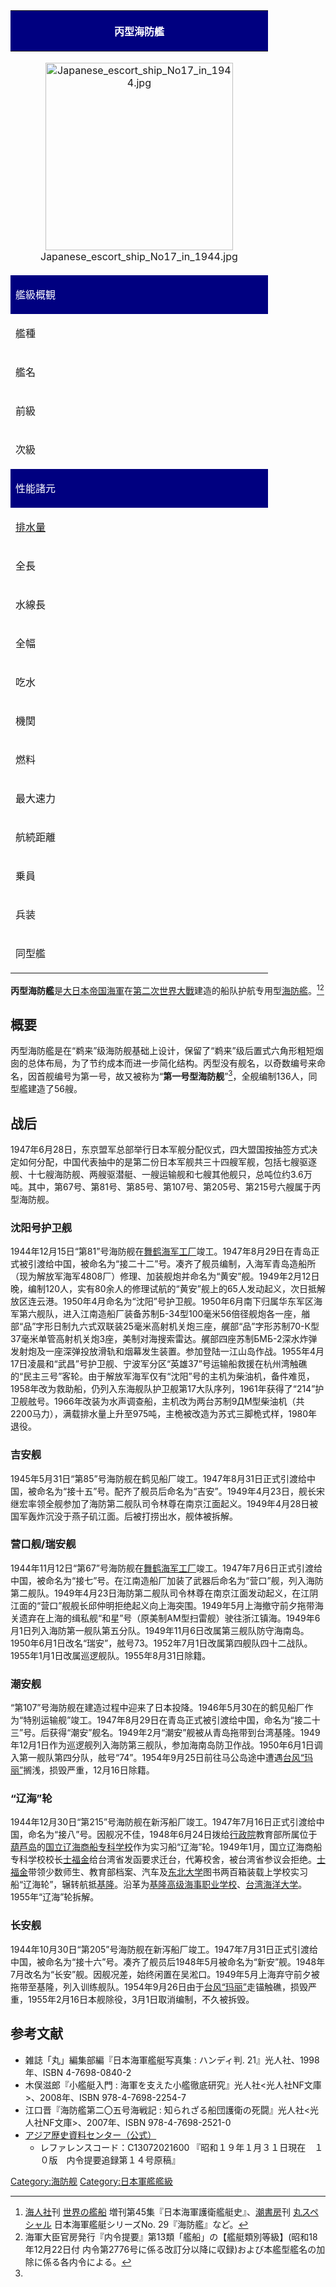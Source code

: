 <div class="thumb tright">
{| class="wikitable" style="margin: 0em; width: 300px; background:#ffffff"
|-
! colspan="2" style="color: white; height: 30px; background: navy;"| 丙型海防艦
|-
| colspan="2" align=center|[[Image:Japanese_escort_ship_No17_in_1944.jpg|300px]]
|-
! colspan="2" style="color: white; height: 30px; background: navy;"| 艦級概観
|-
|艦種||[[海防艦|海防艦]]
|-
|艦名||
|-
|前級||[[鵜来型海防艦|鵜来型海防艦]]
|-
|次級||[[丁型海防艦|丁型海防艦]]
|-
! colspan="2" style="color: white; height: 30px; background: navy;"| 性能諸元
|-
|[[排水量|排水量]]||基準：745t
|-
|全長||67.5m
|-
|水線長||
|-
|全幅||8.4m
|-
|吃水||2.90m
|-
|機関||两台舰本式23号乙型8缸柴油机2軸双桨<br />1,900馬力
|-
|燃料||[[重油|重油]]106 
|-
|最大速力||16.5节
|-
|航続距離||6500海里/14节
|-
|乗員||
|-
|兵装||2座单装[[四五口径十年式十二糎高角砲|十年式120毫米45倍径高炮]]<br />两座三联装[[九六式二十五粍高角機銃|九六式25毫米高射机关炮]]<br />一座[[九七式曲射歩兵砲|80毫米反潜迫击炮]]<ref>『日本海軍艦艇写真集 21』p.31</ref><br />三式爆雷投射機12基<br />爆雷投下軌条1基<br />[[爆雷|爆雷]]120個
|-
|同型艦||56隻
|}
</div>

'''丙型海防艦'''是[[大日本帝国海軍|大日本帝国海軍]]在[[第二次世界大戰|第二次世界大戰]]建造的船队护航专用型[[海防艦|海防艦]]。<ref>[[海人社|海人社]]刊 [[世界の艦船|世界の艦船]] 増刊第45集『日本海軍護衛艦艇史』、[[潮書房光人社|潮書房]]刊 [[丸_(雑誌)|丸スペシャル]] 日本海軍艦艇シリーズNo. 29『海防艦』など。</ref><ref name="#1">海軍大臣官房発行『内令提要』第13類「艦船」の【艦艇類別等級】(昭和18年12月22日付 内令第2776号に係る改訂分以降に収録)および本艦型艦名の加除に係る各内令による。</ref>

== 概要 ==
丙型海防艦是在“鹈来”级海防舰基础上设计，保留了“鹈来”级后置式六角形粗短烟囱的总体布局，为了节约成本而进一步简化结构。丙型没有舰名，以奇数编号来命名，因首舰编号为第一号，故又被称为“'''第一号型海防舰'''”<ref name="#1"/>，全舰编制136人，同型艦建造了56艘。
  
==战后==
1947年6月28日，东京盟军总部举行日本军舰分配仪式，四大盟国按抽签方式决定如何分配，中国代表抽中的是第二份日本军舰共三十四艘军舰，包括七艘驱逐舰、十七艘海防舰、两艘驱潜艇、一艘运输舰和七艘其他舰只，总吨位约3.6万吨。其中，第67号、第81号、第85号、第107号、第205号、第215号六艘属于丙型海防舰。
===沈阳号护卫舰===
1944年12月15日“第81”号海防舰在[[舞鹤海军工厂|舞鹤海军工厂]]竣工。1947年8月29日在青岛正式被引渡给中国，被命名为“接二十二”号。凑齐了舰员编制，入海军青岛造船所（现为解放军海军4808厂）修理、加装舰炮并命名为“黄安”舰。1949年2月12日晚，编制120人，实有80余人的修理试航的“黄安”舰上的65人发动起义，次日抵解放区连云港。1950年4月命名为“沈阳”号护卫舰。1950年6月南下归属华东军区海军第六舰队，进入江南造船厂装备苏制Б-34型100毫米56倍径舰炮各一座，艏部“品”字形日制九六式双联装25毫米高射机关炮三座，艉部“品”字形苏制70-К型37毫米单管高射机关炮3座，美制对海搜索雷达。艉部四座苏制БМБ-2深水炸弹发射炮及一座深弹投放滑轨和烟幕发生装置。参加登陆一江山岛作战。1955年4月17日凌晨和“武昌”号护卫舰、宁波军分区“英雄37”号运输船救援在杭州湾触礁的“民主三号”客轮。由于解放军海军仅有“沈阳”号的主机为柴油机，备件难觅，1958年改为救助船，仍列入东海舰队护卫舰第17大队序列，1961年获得了“214”护卫舰舷号。1966年改装为水声调查船，主机改为两台苏制9ДМ型柴油机（共2200马力），满载排水量上升至975吨，主桅被改造为苏式三脚桅式样，1980年退役。
===吉安舰=== 
1945年5月31日“第85”号海防舰在{{tsl|ja|日本鋼管}}鹤见船厂竣工。1947年8月31日正式引渡给中国，被命名为“接十五”号。配齐了舰员后命名为“吉安”。1949年4月23日，舰长宋继宏率领全舰参加了海防第二舰队司令林尊在南京江面起义。1949年4月28日被国军轰炸沉没于燕子矶江面。后被打捞出水，舰体被拆解。

===营口舰/瑞安舰===
1944年11月12日“第67”号海防舰在[[舞鹤海军工厂|舞鹤海军工厂]]竣工。1947年7月6日正式引渡给中国，被命名为“接七”号。在江南造船厂加装了武器后命名为“营口”舰，列入海防第二舰队。1949年4月23日海防第二舰队司令林尊在南京江面发动起义，在江阴江面的“营口”舰舰长邱仲明拒绝起义向上海突围。1949年5月上海撤守前夕拖带海关遗弃在上海的缉私舰“和星”号（原美制AM型扫雷舰）驶往浙江镇海。1949年6月1日列入海防第一舰队第五分队。1949年11月6日改属第三舰队防守海南岛。1950年6月1日改名“瑞安”，舷号73。1952年7月1日改属第四舰队四十二战队。1955年1月1日改属巡逻舰队。1955年8月31日除籍。
===潮安舰===
“第107”号海防舰在建造过程中迎来了日本投降。1946年5月30在{{tsl|ja|日本鋼管}}的鹤见船厂作为“特别运输舰”竣工。1947年8月29日在青岛正式被引渡给中国，命名为“接二十三”号。后获得“潮安”舰名。1949年2月“潮安”舰被从青岛拖带到台湾基隆。1949年12月1日作为巡逻舰列入海防第三舰队，参加海南岛防卫作战。1950年6月1日调入第一舰队第四分队，舷号“74”。1954年9月25日前往马公岛途中遭遇[[台风玛丽_(1954年)|台风“玛丽”]]搁浅，损毁严重，12月16日除籍。
===“辽海”轮===
1944年12月30日“第215”号海防舰在{{tsl|ja|新潟鐵工所}}新泻船厂竣工。1947年7月16日正式引渡给中国，命名为“接八”号。因舰况不佳，1948年6月24日拨给[[行政院|行政院]]教育部所属位于[[葫芦岛|葫芦岛]]的[[国立辽海商船专科学校|国立辽海商船专科学校]]作为实习船“辽海”轮。1949年1月，国立辽海商船专科学校校长[[士福金|士福金]]给台湾省发函要求迁台，代筹校舍，被台湾省参议会拒绝。[[士福金|士福金]]带领少数师生、教育部档案、汽车及[[东北大学_(中国)|东北大学]]图书两百箱装载上学校实习船“辽海轮”，辗转航抵[[基隆|基隆]]。沿革为[[基隆高级海事职业学校|基隆高级海事职业学校]]、[[台湾海洋大学|台湾海洋大学]]。1955年“辽海”轮拆解。 
===长安舰===
1944年10月30日“第205”号海防舰在{{tsl|ja|新潟鐵工所}}新泻船厂竣工。1947年7月31日正式引渡给中国，被命名为“接十六”号。凑齐了舰员后1948年5月被命名为“新安”舰。1948年7月改名为“长安”舰。因舰况差，始终闲置在吴淞口。1949年5月上海弃守前夕被拖带至基隆，列入训练舰队。1954年9月26日由于[[台风玛丽_(1954年)|台风“玛丽”]]走锚触礁，损毁严重，1955年2月16日本舰除役，3月1日取消编制，不久被拆毁。

==参考文献==
{{Reflist}}

*雑誌「丸」編集部編『日本海軍艦艇写真集 : ハンディ判. 21』光人社、1998年、ISBN 4-7698-0840-2
*木俣滋郎『小艦艇入門 : 海軍を支えた小艦徹底研究』光人社<光人社NF文庫>、2008年、ISBN 978-4-7698-2254-7
*江口晋『海防艦第二〇五号海戦記 : 知られざる船団護衛の死闘』光人社<光人社NF文庫>、2007年、ISBN 978-4-7698-2521-0
* [https://www.jacar.go.jp/index.html アジア歴史資料センター（公式）] {{Wayback|url=https://www.jacar.go.jp/index.html |date=20190331220839 }}
**レファレンスコード：C13072021600 『昭和１９年１月３１日現在　１０版　内令提要追録第１４号原稿』

{{二戰日本海軍艦船}}
{{日本海防艦}}
{{中華民國海軍巡防艦}}

[[Category:海防舰|Category:海防舰]]
[[Category:日本軍艦艦級|Category:日本軍艦艦級]]
